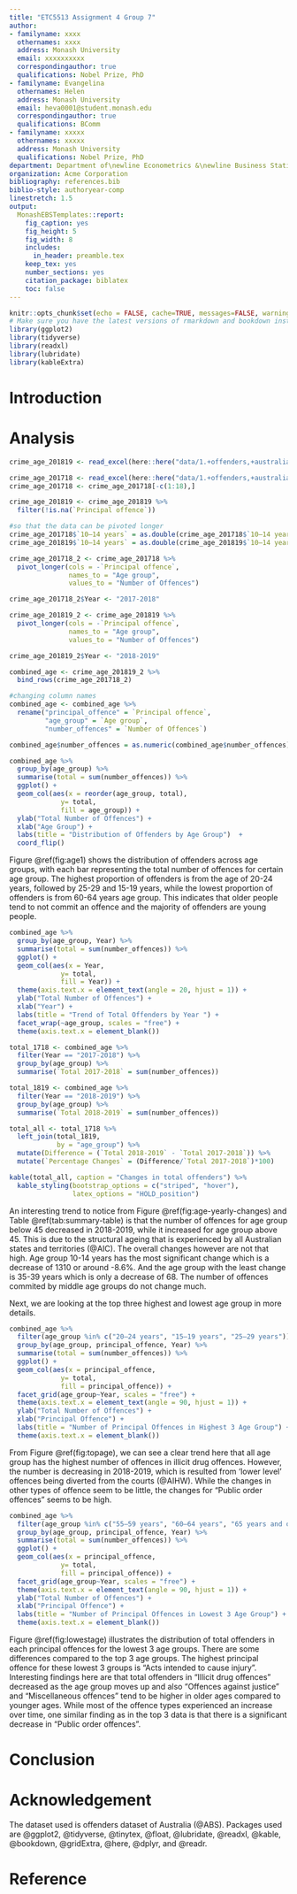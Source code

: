 ```yaml
---
title: "ETC5513 Assignment 4 Group 7"
author:
- familyname: xxxx
  othernames: xxxx
  address: Monash University
  email: xxxxxxxxxx
  correspondingauthor: true
  qualifications: Nobel Prize, PhD
- familyname: Evangelina
  othernames: Helen
  address: Monash University
  email: heva0001@student.monash.edu
  correspondingauthor: true
  qualifications: BComm
- familyname: xxxxx
  othernames: xxxxx
  address: Monash University
  qualifications: Nobel Prize, PhD
department: Department of\newline Econometrics &\newline Business Statistics
organization: Acme Corporation
bibliography: references.bib
biblio-style: authoryear-comp
linestretch: 1.5
output:
  MonashEBSTemplates::report:
    fig_caption: yes
    fig_height: 5
    fig_width: 8
    includes:
      in_header: preamble.tex
    keep_tex: yes
    number_sections: yes
    citation_package: biblatex
    toc: false
---
```



```r
knitr::opts_chunk$set(echo = FALSE, cache=TRUE, messages=FALSE, warning=FALSE)
# Make sure you have the latest versions of rmarkdown and bookdown installed
library(ggplot2)
library(tidyverse)
library(readxl)
library(lubridate)
library(kableExtra)
```


# Introduction


# Analysis

\section*{body 1}

\pagebreak

\section*{Crime analysis by age group}
```r
crime_age_201819 <- read_excel(here::here("data/1.+offenders,+australia.xls"), sheet = 4, range = "A5:M21")

crime_age_201718 <- read_excel(here::here("data/1.+offenders,+australia.xls"), sheet = 4, range = "A5:M38") 
crime_age_201718 <- crime_age_201718[-c(1:18),]
```

```r
crime_age_201819 <- crime_age_201819 %>%
  filter(!is.na(`Principal offence`))

#so that the data can be pivoted longer
crime_age_201718$`10–14 years` = as.double(crime_age_201718$`10–14 years`)
crime_age_201819$`10–14 years` = as.double(crime_age_201819$`10–14 years`)

crime_age_201718_2 <- crime_age_201718 %>%
  pivot_longer(cols = -`Principal offence`,
               names_to = "Age group",
               values_to = "Number of Offences")

crime_age_201718_2$Year <- "2017-2018"

crime_age_201819_2 <- crime_age_201819 %>%
  pivot_longer(cols = -`Principal offence`,
               names_to = "Age group",
               values_to = "Number of Offences") 

crime_age_201819_2$Year <- "2018-2019"

```

```r
combined_age <- crime_age_201819_2 %>%
  bind_rows(crime_age_201718_2)

#changing column names
combined_age <- combined_age %>%
  rename("principal_offence" = `Principal offence`,
         "age_group" = `Age group`, 
         "number_offences" = `Number of Offences`)

combined_age$number_offences = as.numeric(combined_age$number_offences)

```

```r
combined_age %>% 
  group_by(age_group) %>%
  summarise(total = sum(number_offences)) %>%
  ggplot() +
  geom_col(aes(x = reorder(age_group, total),
             y= total,
             fill = age_group)) +
  ylab("Total Number of Offences") +
  xlab("Age Group") +
  labs(title = "Distribution of Offenders by Age Group")  +
  coord_flip()
```

Figure \@ref(fig:age1) shows the distribution of offenders across age groups, with each bar representing the total number of offences for certain age group. The highest proportion of offenders is from the age of 20-24 years, followed by 25-29 and 15-19 years, while the lowest proportion of offenders is from 60-64 years age group. This indicates that older people tend to not commit an offence and the majority of offenders are young people.

```r
combined_age %>% 
  group_by(age_group, Year) %>%
  summarise(total = sum(number_offences)) %>%
  ggplot() +
  geom_col(aes(x = Year,
             y= total,
             fill = Year)) +
  theme(axis.text.x = element_text(angle = 20, hjust = 1)) +
  ylab("Total Number of Offences") +
  xlab("Year") +
  labs(title = "Trend of Total Offenders by Year ") +
  facet_wrap(~age_group, scales = "free") +
  theme(axis.text.x = element_blank())
```

```r
total_1718 <- combined_age %>%
  filter(Year == "2017-2018") %>%
  group_by(age_group) %>%
  summarise(`Total 2017-2018` = sum(number_offences))

total_1819 <- combined_age %>%
  filter(Year == "2018-2019") %>%
  group_by(age_group) %>%
  summarise(`Total 2018-2019` = sum(number_offences))

total_all <- total_1718 %>%
  left_join(total_1819, 
            by = "age_group") %>% 
  mutate(Difference = (`Total 2018-2019` - `Total 2017-2018`)) %>%
  mutate(`Percentage Changes` = (Difference/`Total 2017-2018`)*100)

kable(total_all, caption = "Changes in total offenders") %>%
  kable_styling(bootstrap_options = c("striped", "hover"),
                latex_options = "HOLD_position")
```
An interesting trend to notice from Figure \@ref(fig:age-yearly-changes) and Table \@ref(tab:summary-table) is that the number of offences for age group below 45 decreased in 2018-2019, while it increased for age group above 45. This is due to the structural ageing that is experienced by all Australian states and territories (@AIC). The overall changes however are not that high. Age group 10-14 years has the most significant change which is a decrease of 1310 or around -8.6%. And the age group with the least change is 35-39 years which is only a decrease of 68. The number of offences commited by middle age groups do not change much.  

Next, we are looking at the top three highest and lowest age group in more details.  

```r
combined_age %>% 
  filter(age_group %in% c("20–24 years", "15–19 years", "25–29 years")) %>%
  group_by(age_group, principal_offence, Year) %>%
  summarise(total = sum(number_offences)) %>%
  ggplot() +
  geom_col(aes(x = principal_offence,
             y= total,
             fill = principal_offence)) +
  facet_grid(age_group~Year, scales = "free") +
  theme(axis.text.x = element_text(angle = 90, hjust = 1)) +
  ylab("Total Number of Offences") +
  xlab("Principal Offence") +
  labs(title = "Number of Principal Offences in Highest 3 Age Group") +
  theme(axis.text.x = element_blank())
```

From Figure \@ref(fig:topage), we can see a clear trend here that all age group has the highest number of offences in illicit drug offences. However, the number is decreasing in 2018-2019, which is resulted from 'lower level' offences being diverted from the courts (@AIHW). While the changes in other types of offence seem to be little, the changes for "Public order offences" seems to be high.

```r
combined_age %>% 
  filter(age_group %in% c("55–59 years", "60–64 years", "65 years and over")) %>%
  group_by(age_group, principal_offence, Year) %>%
  summarise(total = sum(number_offences)) %>%
  ggplot() +
  geom_col(aes(x = principal_offence,
             y= total,
             fill = principal_offence)) +
  facet_grid(age_group~Year, scales = "free") +
  theme(axis.text.x = element_text(angle = 90, hjust = 1)) +
  ylab("Total Number of Offences") +
  xlab("Principal Offence") +
  labs(title = "Number of Principal Offences in Lowest 3 Age Group") +
  theme(axis.text.x = element_blank())
```

Figure \@ref(fig:lowestage) illustrates the distribution of total offenders in each principal offences for the lowest 3 age groups. There are some differences compared to the top 3 age groups. The highest principal offence for these lowest 3 groups is "Acts intended to cause injury". Interesting findings here are that total offenders in "Illicit drug offences" decreased as the age group moves up and also "Offences against justice" and "Miscellaneous offences" tend to be higher in older ages compared to younger ages. While most of the offence types experienced an increase over time, one similar finding as in the top 3 data is that there is a significant decrease in "Public order offences".

\pagebreak

\section*{body 3}

\section*{body 4}

# Conclusion

# Acknowledgement
The dataset used is offenders dataset of Australia (@ABS).
Packages used are @ggplot2, @tidyverse, @tinytex, @float, @lubridate, @readxl, @kable, @bookdown, @gridExtra, @here, @dplyr, and @readr.

# Reference
